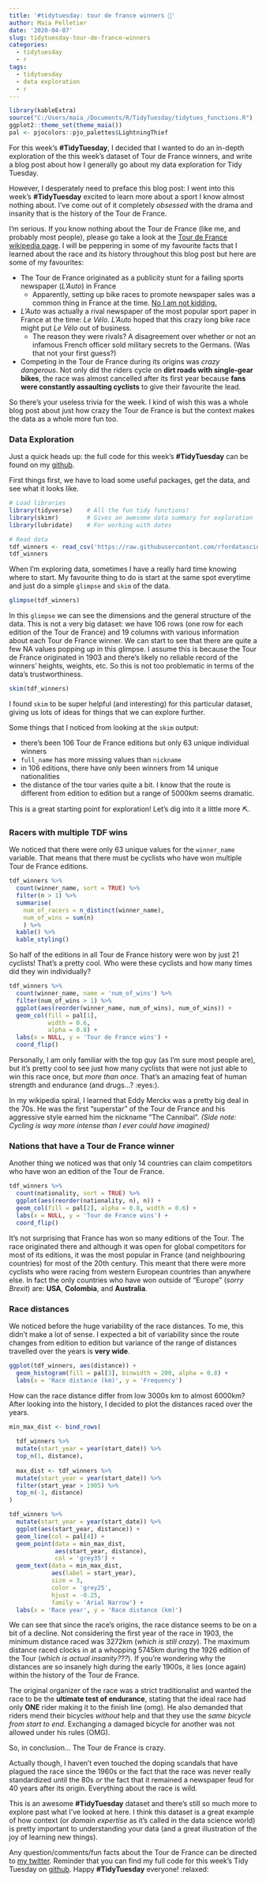 ```yaml
---
title: '#tidytuesday: tour de france winners 🚴'
author: Maia Pelletier
date: '2020-04-07'
slug: tidytuesday-tour-de-france-winners
categories:
  - tidytuesday
  - r
tags:
  - tidytuesday
  - data exploration
  - r
---
```


```r
library(kableExtra)
source("C:/Users/maia_/Documents/R/TidyTuesday/tidytues_functions.R")
ggplot2::theme_set(theme_maia())
pal <- pjocolors::pjo_palettes$LightningThief
```

For this week's **#TidyTuesday**, I decided that I wanted to do an in-depth exploration of the this week's dataset of Tour de France winners, and write a blog post about how I generally go about my data exploration for Tidy Tuesday.  

However, I desperately need to preface this blog post: I went into this week's **#TidyTuesday** excited to learn more about a sport I know almost nothing about. I've come out of it completely *obsessed* with the drama and insanity that is the history of the Tour de France.  

I'm serious. If you know nothing about the Tour de France (like me, and probably most people), please go take a look at the [Tour de France wikipedia page](https://en.wikipedia.org/wiki/Tour_de_France). I will be peppering in some of my favourite facts that I learned about the race and its history throughout this blog post but here are some of my favourites:  

- The Tour de France originated as a publicity stunt for a failing sports newspaper (*L'Auto*) in France  
    - Apparently, setting up bike races to promote newspaper sales was a common thing in France at the time. [No I am not kidding.](https://en.wikipedia.org/wiki/Tour_de_France)
    
- *L'Auto* was actually a rival newspaper of the most popular sport paper in France at the time: *Le Vélo*. *L'Auto* hoped that this crazy long bike race might put *Le Vélo* out of business. 
    - The reason they were rivals? A disagreement over whether or not an infamous French officer sold military secrets to the Germans. (Was that not your first guess?)
    
- Competing in the Tour de France during its origins was *crazy dangerous*. Not only did the riders cycle on **dirt roads with single-gear bikes**, the race was almost cancelled after its first year because **fans were constantly assaulting cyclists** to give their favourite the lead.   

So there's your useless trivia for the week. I kind of wish this was a whole blog post about just how crazy the Tour de France is but the context makes the data as a whole more fun too.  

### Data Exploration

Just a quick heads up: the full code for this week's **#TidyTuesday** can be found on my [github](https://github.com/MaiaPelletier/tidytuesday).  

First things first, we have to load some useful packages, get the data, and see what it looks like.    

```r
# Load libraries
library(tidyverse)    # All the fun tidy functions!
library(skimr)        # Gives an awesome data summary for exploration  
library(lubridate)    # For working with dates

# Read data
tdf_winners <- read_csv('https://raw.githubusercontent.com/rfordatascience/tidytuesday/master/data/2020/2020-04-07/tdf_winners.csv')
tdf_winners
```

When I'm exploring data, sometimes I have a really hard time knowing where to start. My favourite thing to do is start at the same spot everytime and just do a simple `glimpse` and `skim` of the data.  

```r
glimpse(tdf_winners)
```

In this `glimpse` we can see the dimensions and the general structure of the data. This is not a very big dataset: we have 106 rows (one row for each edition of the Tour de France) and 19 columns with various information about each Tour de France winner. We can start to see that there are quite a few NA values popping up in this glimpse. I assume this is because the Tour de France originated in 1903 and there's likely no reliable record of the winners' heights, weights, etc. So this is not too problematic in terms of the data's trustworthiness.  

```r
skim(tdf_winners)
```

I found `skim` to be super helpful (and interesting) for this particular dataset, giving us lots of ideas for things that we can explore further.  

Some things that I noticed from looking at the `skim` output:  

- there's been 106 Tour de France editions but only 63 unique individual winners  
- `full_name` has more missing values than `nickname`
- in 106 editions, there have only been winners from 14 unique nationalities  
- the distance of the tour varies quite a bit. I know that the route is different from edition to edition but a range of 5000km seems dramatic.  

This is a great starting point for exploration! Let's dig into it a little more ⛏️.  

### Racers with multiple TDF wins  

We noticed that there were only 63 unique values for the `winner_name` variable. That means that there must be cyclists who have won multiple Tour de France editions.  

```r
tdf_winners %>%
  count(winner_name, sort = TRUE) %>%
  filter(n > 1) %>%
  summarise(
    num_of_racers = n_distinct(winner_name), 
    num_of_wins = sum(n)
    ) %>%
  kable() %>%
  kable_styling()
```

So half of the editions in all Tour de France history were won by just 21 cyclists! That's a pretty cool. Who were these cyclists and how many times did they win individually?  

```r
tdf_winners %>%
  count(winner_name, name = 'num_of_wins') %>%
  filter(num_of_wins > 1) %>%
  ggplot(aes(reorder(winner_name, num_of_wins), num_of_wins)) +
  geom_col(fill = pal[1],
           width = 0.6,
           alpha = 0.8) +
  labs(x = NULL, y = 'Tour de France wins') +
  coord_flip()
```

Personally, I am only familiar with the top guy (as I'm sure most people are), but it's pretty cool to see just how many cyclists that were not just able to win this race once, but *more than once*. That's an amazing feat of human strength and endurance (and drugs...? :eyes:).  

In my wikipedia spiral, I learned that Eddy Merckx was a pretty big deal in the 70s. He was the first "superstar" of the Tour de France and his aggressive style earned him the nickname "The Cannibal". *(Side note: Cycling is way more intense than I ever could have imagined)*  

### Nations that have a Tour de France winner   

Another thing we noticed was that only 14 countries can claim competitors who have won an edition of the Tour de France.    

```r
tdf_winners %>%
  count(nationality, sort = TRUE) %>%
  ggplot(aes(reorder(nationality, n), n)) +
  geom_col(fill = pal[2], alpha = 0.8, width = 0.6) +
  labs(x = NULL, y = 'Tour de France wins') +
  coord_flip()
```

It's not surprising that France has won so many editions of the Tour. The race originated there and although it was open for global competitors for most of its editions, it was the most popular in France (and neighbouring countries) for most of the 20th century. This meant that there were more cyclists who were racing from western European countries than anywhere else. In fact the only countries who have won outside of "Europe" (*sorry Brexit*) are: **USA**, **Colombia**, and **Australia**.   

### Race distances  

We noticed before the huge variability of the race distances. To me, this didn't make a lot of sense. I expected a bit of variability since the route changes from edition to edition but variance of the range of distances travelled over the years is **very wide**.  

```r
ggplot(tdf_winners, aes(distance)) +
  geom_histogram(fill = pal[3], binwidth = 200, alpha = 0.8) +
  labs(x = 'Race distance (km)', y = 'Frequency')
```

How can the race distance differ from low 3000s km to almost 6000km? After looking into the history, I decided to plot the distances raced over the years.  

```r
min_max_dist <- bind_rows(
  
  tdf_winners %>%
  mutate(start_year = year(start_date)) %>%
  top_n(1, distance),
  
  max_dist <- tdf_winners %>%
  mutate(start_year = year(start_date)) %>%
  filter(start_year > 1905) %>%
  top_n(-1, distance)
)
```

```r
tdf_winners %>%
  mutate(start_year = year(start_date)) %>%
  ggplot(aes(start_year, distance)) +
  geom_line(col = pal[4]) +
  geom_point(data = min_max_dist,
             aes(start_year, distance),
             col = 'grey35') +
  geom_text(data = min_max_dist,
            aes(label = start_year),
            size = 3,
            color = 'grey25',
            hjust = -0.25,
            family = 'Arial Narrow') +
  labs(x = 'Race year', y = 'Race distance (km)')
```

We can see that since the race's origins, the race distance seems to be on a bit of a decline. Not considering the first year of the race in 1903, the minimum distance raced was 3272km (*which is still crazy*). The maximum distance raced clocks in at a whopping 5745km during the 1926 edition of the Tour (*which is actual insanity???*). If you're wondering why the distances are so insanely high during the early 1900s, it lies (once again) within the history of the Tour de France.  

The original organizer of the race was a strict traditionalist and wanted the race to be the **ultimate test of endurance**, stating that the ideal race had only **ONE** rider making it to the finish line (omg). He also demanded that riders mend their bicycles *without* help and that they use the *same bicycle from start to end*. Exchanging a damaged bicycle for another was not allowed under his rules (OMG).  

So, in conclusion... The Tour de France is crazy.  

Actually though, I haven't even touched the doping scandals that have plagued the race since the 1960s or the fact that the race was never really standardized until the 80s *or* the fact that it remained a newspaper feud for 40 years after its origin. Everything about the race is wild.  

This is an awesome **#TidyTuesday** dataset and there's still so much more to explore past what I've looked at here. I think this dataset is a great example of how context (or *domain expertise* as it's called in the data science world) is pretty important to understanding your data (and a great illustration of the joy of learning new things).  

Any question/comments/fun facts about the Tour de France can be directed to [my twitter](https://twitter.com/MaiaPelleter). Reminder that you can find my full code for this week's Tidy Tuesday on [github](https://github.com/MaiaPelletier). Happy **#TidyTuesday** everyone! :relaxed:  